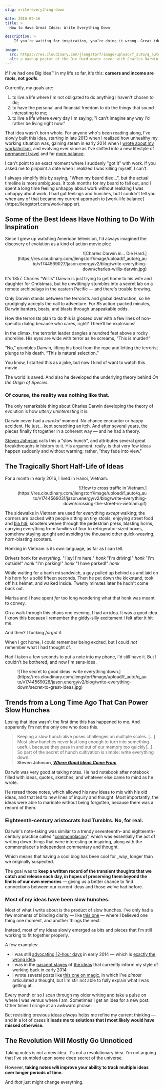 ```yaml
---
slug: write-everything-down

date: 2016-09-16
title: >
  How to Have Great Ideas: Write Everything Down

description: >
    If you’re waiting for inspiration, you’re doing it wrong. Great ideas don’t happen overnight — you have to make sure you give them a chance to grow.

image:
  src: https://res.cloudinary.com/jlengstorf/image/upload/f_auto/q_auto/v1744569025/jason.energy/v2/blog/write-everything-down/charles-willis-darwin-evolve-hard.jpg
  alt: a mashup poster of the Die Hard movie cover with Charles Darwin's face mapped on Bruce Willis's. The text says, "Adapt or go extinct"
---
```



If I've had one Big Idea™ in my life so far, it's this: **careers and income are _tools_, not _goals_.**

Currently, my goals are:

1. to live a life where I'm not obligated to do anything I haven't chosen to do;
2. to have the personal and financial freedom to do the things that sound
   interesting to me;
3. to live a life where every day I'm saying, "I can't imagine any way I'd
   rather be living right now."

That idea wasn't born whole. For anyone who's been reading along, I've slowly built this idea, starting in late 2013 when I realized how unhealthy my working situation was, gaining steam in early 2014 when I [wrote about my workaholism](https://medium.com/digital-nomad-stories/the-cult-of-work-you-never-meant-to-join-cd965fb9ea1a), and evolving ever since as I've shifted into a new lifestyle of [permanent travel](https://lengstorf.com/one-year-of-world-travel) and far [more balance](https://lengstorf.com/goldilocks-zone-avoid-burnout).

I can't point to an exact moment where I suddenly "got it" with work. If you asked me to pinpoint a date when I realized <Fn id="beard">I was killing myself,</Fn> I can't.

<FnText id="beard">
  I always simplify this by saying, "When my beard died...", but the actual timeline is more ambiguous. It took months for my beard to fall out, and I spent a long time feeling unhappy about work without realizing I was unhappy about work. I had gut feelings and hunches, but I couldn't tell you when any of that became my current approach to [work-life balance](https://lengstorf.com/work-happier).
</FnText>

## Some of the Best Ideas Have Nothing to Do With Inspiration

Since I grew up watching American television, I'd always imagined the discovery of evolution as a kind of action movie plot:

<Figure
  align="right"
  caption="1 trillion species. 21 islands. 1 scientist."
>
  ![Charles Darwin in... Die Hard.](https://res.cloudinary.com/jlengstorf/image/upload/f_auto/q_auto/v1744569027/jason.energy/v2/blog/write-everything-down/charles-willis-darwin.jpg)
</Figure>

It's 1857. Charles “Willis” Darwin is just trying to get home to his wife and daughter for Christmas, but he unwittingly stumbles into a secret lab on a remote archipelago in the eastern Pacific — and there's trouble brewing.

Only Darwin stands between the terrorists and <Fn id="non-specific">global destruction,</Fn> so he grudgingly accepts the call to adventure. For 85 action-packed minutes, Darwin banters, beats, and blasts through unspeakable odds.

<FnText id="non-specific">
  How the terrorists plan to do this is glossed over with a few lines of non-specific dialog because who cares, right? There'll be explosions!
</FnText>

In the climax, the terrorist leader dangles a hundred feet above a rocky shoreline. His eyes are wide with terror as he screams, “This is murder!”

“No,” grumbles Darwin, lifting his boot from the rope and letting the terrorist plunge to his death. <Fn id="tagline">“This is natural selection.”</Fn>

<FnText id="tagline">
  You know, I started this as a joke, but now I kind of want to watch this movie.
</FnText>

The world is saved. And also he developed the underlying theory behind _On the Origin of Species_.

### Of course, the reality was nothing like that.

The only remarkable thing about Charles Darwin developing the theory of evolution is how _utterly uninteresting_ it is.

Darwin never had a _eureka!_ moment. No chance encounter or happy accident. He just... kept scratching an itch. And after several years, the pieces finally fit together in a coherent way — and he had a theory.

[Steven Johnson](https://stevenberlinjohnson.com/) calls this a "slow hunch", and attributes several great breakthroughs in history to it. His argument, really, is that very few ideas happen suddenly and without warning; rather, "they fade into view."

## The Tragically Short Half-Life of Ideas

For a month in early 2016, I lived in Hanoi, Vietnam.

<Figure
  align="right"
  caption="How to cross the street in Vietnam."
  creditLink="https://www.reddit.com/r/gifs/comments/2ke7hz/crossing_the_street_in_vietnam/"
  credit="Reddit"
>
  ![How to cross traffic in Vietnam.](https://res.cloudinary.com/jlengstorf/image/upload/f_auto/q_auto/v1744569031/jason.energy/v2/blog/write-everything-down/crossing-the-street-in-vietnam.gif)
</Figure>

The sidewalks in Vietnam are used for everything _except_ walking; the corners are packed with people sitting on tiny stools, enjoying street food and [bia hơi](https://en.wikipedia.org/wiki/Bia_h%C6%A1i); scooters weave through the pedestrian press, <Fn id="horns">blasting horns,</Fn> carrying everything from families
of four to refrigerator-sized boxes, somehow staying upright and avoiding the thousand other quick-weaving, horn-blasting scooters.

<FnText id="horns">
  Honking in Vietnam is its own language, as far as I can tell.

  Drivers honk for _everything_. "Hey! I'm here!" _honk_ "I'm driving!" _honk_ "I'm outside!" _honk_ "I'm parking!" _honk_ "I have parked!" _honk_

  While waiting for a banh mi sandwich, a guy pulled up behind us and laid on his horn for a solid fifteen seconds. Then he put down the kickstand, took off his helmet, and walked inside. Twenty minutes later he hadn't come back out.

  Marisa and I have spent _far_ too long wondering what that honk was meant to convey.
</FnText>

On a walk through this chaos one evening, I had an idea. It was a good idea. I know this because I remember the giddy-silly excitement I felt after it hit me.

And then? I fucking _forgot it_.

When I got home, I could remember being excited, but I could _not_ remember what I had thought of.

Had I taken a few seconds to put a note into my phone, I'd still have it. But I couldn't be bothered, and now I'm sans-idea.

<Figure>
  ![The secret to good ideas: write everything down.](https://res.cloudinary.com/jlengstorf/image/upload/f_auto/q_auto/v1744569028/jason.energy/v2/blog/write-everything-down/secret-to-great-ideas.jpg)
</Figure>

## Trends from a Long Time Ago That Can Power Slow Hunches

Losing that idea wasn't the first time this has happened to me. And apparently I'm not the only one who does this.

> Keeping a slow hunch alive poses challenges on multiple scales. [...] Most slow hunches never last long enough to turn into something useful, because they pass in and out of our memory too quickly[...]. So part of the secret of hunch cultivation is simple: write everything down.  
> **Steven Johnson, [_Where Good Ideas Come From_](http://amzn.to/1QOSd4A)**

Darwin was very good at taking notes. He had notebook after notebook filled with ideas, quotes, sketches, and whatever else came to mind as he wrote.

He reread those notes, which allowed his new ideas to mix with his old ideas, and that led to new lines of inquiry and thought. Most importantly, the ideas were able to marinate without being forgotten, because there was a record of them.

### Eighteenth-century aristocrats had Tumblrs. No, for real.

Darwin's note-taking was similar to a <Fn id="blog">trendy seventeenth- and eighteenth-century practice</Fn> called "[commonplacing](https://en.wikipedia.org/wiki/Commonplace_book)", which was essentially the act of writing down things that were interesting or inspiring, along with the commonplacer's independent commentary and thought.

<FnText id="blog">
  Which means that having a cool blog has been cool for _way_ longer than we originally suspected.
</FnText>

The goal was to **keep a written record of the transient thoughts that we catch and release each day, in hopes of preserving them beyond the limits of our own memories** — giving us a better chance to find connections between our current ideas and those we've had before.

### Most of my ideas have been slow hunches.

Most of what I write about is the product of slow hunches. I've only had a few moments of blinding clarity — like [this one](/how-to-be-positive) — where I believed one thing one moment, and another things the next.

Instead, most of my ideas slowly emerged as bits and pieces that I'm still working to fit together properly.

A few examples:

* I was still [advocating 12-hour days](https://lengstorf.com/no-distractions-results) in early 2014 — which is [exactly the wrong idea](https://lengstorf.com/overtime-hurts-productivity).
* I was in the [nascent stages](https://lengstorf.com/too-busy) of [the ideas](https://lengstorf.com/better-productivity-work-less) that currently inform my style of working back in early 2014.
* I wrote several posts like [this one on magic](https://lengstorf.com/magic), in which I've _almost_ articulated a thought, but I'm still not able to fully explain what I was getting at.

Every month or so I scan through my older writing and take a pulse on where I was versus where I am. Sometimes I get an idea for a new post. Other times I cringe at an awkward phrase.

But revisiting previous ideas _always_ helps me refine my current thinking — and in a lot of cases it **leads me to solutions that I most likely would have missed otherwise.**

## The Revolution Will Mostly Go Unnoticed

Taking notes is not a new idea. It's not a revolutionary idea. I'm not arguing that I've stumbled upon some deep secret of the universe.

However, **taking notes _will_ improve your ability to track multiple ideas over longer periods of time.**

And _that_ just might change everything.
